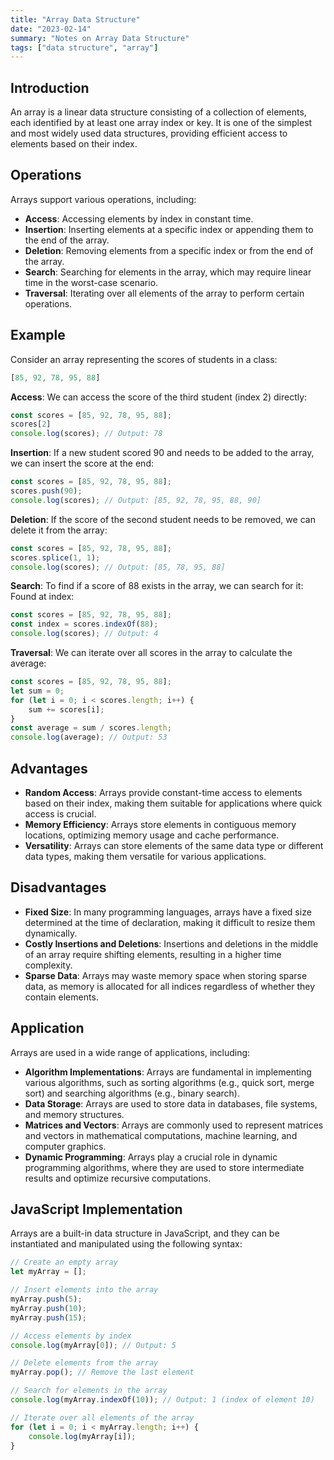 ```yaml
---
title: "Array Data Structure"
date: "2023-02-14"
summary: "Notes on Array Data Structure"
tags: ["data structure", "array"]
---
```


## Introduction
An array is a linear data structure consisting of a collection of elements, each identified by at least one array index or key. It is one of the simplest and most widely used data structures, providing efficient access to elements based on their index.

## Operations
Arrays support various operations, including:
- **Access**: Accessing elements by index in constant time.
- **Insertion**: Inserting elements at a specific index or appending them to the end of the array.
- **Deletion**: Removing elements from a specific index or from the end of the array.
- **Search**: Searching for elements in the array, which may require linear time in the worst-case scenario.
- **Traversal**: Iterating over all elements of the array to perform certain operations.

## Example
Consider an array representing the scores of students in a class:
```javascript
[85, 92, 78, 95, 88]
```

**Access**: We can access the score of the third student (index 2) directly:
```javascript
const scores = [85, 92, 78, 95, 88];
scores[2]
console.log(scores); // Output: 78
```

**Insertion**: If a new student scored 90 and needs to be added to the array, we can insert the score at the end:
```javascript
const scores = [85, 92, 78, 95, 88];
scores.push(90);
console.log(scores); // Output: [85, 92, 78, 95, 88, 90]
```

**Deletion**: If the score of the second student needs to be removed, we can delete it from the array:
```javascript
const scores = [85, 92, 78, 95, 88];
scores.splice(1, 1);
console.log(scores); // Output: [85, 78, 95, 88]
```

**Search**: To find if a score of 88 exists in the array, we can search for it: Found at index:
```javascript
const scores = [85, 92, 78, 95, 88];
const index = scores.indexOf(88);
console.log(scores); // Output: 4
```

**Traversal**: We can iterate over all scores in the array to calculate the average:
```javascript
const scores = [85, 92, 78, 95, 88];
let sum = 0;
for (let i = 0; i < scores.length; i++) {
    sum += scores[i];
}
const average = sum / scores.length;
console.log(average); // Output: 53
```

## Advantages
- **Random Access**: Arrays provide constant-time access to elements based on their index, making them suitable for applications where quick access is crucial.
- **Memory Efficiency**: Arrays store elements in contiguous memory locations, optimizing memory usage and cache performance.
- **Versatility**: Arrays can store elements of the same data type or different data types, making them versatile for various applications.

## Disadvantages
- **Fixed Size**: In many programming languages, arrays have a fixed size determined at the time of declaration, making it difficult to resize them dynamically.
- **Costly Insertions and Deletions**: Insertions and deletions in the middle of an array require shifting elements, resulting in a higher time complexity.
- **Sparse Data**: Arrays may waste memory space when storing sparse data, as memory is allocated for all indices regardless of whether they contain elements.

## Application
Arrays are used in a wide range of applications, including:
- **Algorithm Implementations**: Arrays are fundamental in implementing various algorithms, such as sorting algorithms (e.g., quick sort, merge sort) and searching algorithms (e.g., binary search).
- **Data Storage**: Arrays are used to store data in databases, file systems, and memory structures.
- **Matrices and Vectors**: Arrays are commonly used to represent matrices and vectors in mathematical computations, machine learning, and computer graphics.
- **Dynamic Programming**: Arrays play a crucial role in dynamic programming algorithms, where they are used to store intermediate results and optimize recursive computations.

## JavaScript Implementation
Arrays are a built-in data structure in JavaScript, and they can be instantiated and manipulated using the following syntax:

```javascript
// Create an empty array
let myArray = [];

// Insert elements into the array
myArray.push(5);
myArray.push(10);
myArray.push(15);

// Access elements by index
console.log(myArray[0]); // Output: 5

// Delete elements from the array
myArray.pop(); // Remove the last element

// Search for elements in the array
console.log(myArray.indexOf(10)); // Output: 1 (index of element 10)

// Iterate over all elements of the array
for (let i = 0; i < myArray.length; i++) {
    console.log(myArray[i]);
}
```
